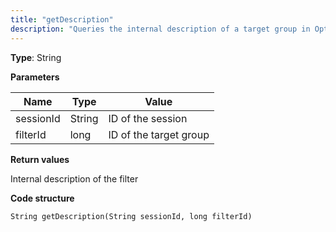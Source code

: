 ```yaml
---
title: "getDescription"
description: "Queries the internal description of a target group in Optimizely Campaign. Temporary target groups are excluded."
---
```


**Type**: String

**Parameters**

| Name      | Type   | Value                  |
| --------- | ------ | ---------------------- |
| sessionId | String | ID of the session      |
| filterId  | long   | ID of the target group |

**Return values**

Internal description of the filter

**Code structure**

`String getDescription(String sessionId, long filterId)
`